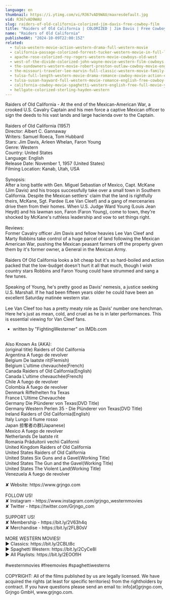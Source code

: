 ```yaml
---
language: en
thumbnail: https://i.ytimg.com/vi/R367vAD9WAU/maxresdefault.jpg
vid: R367vAD9WAU
slug: raiders-of-old-california-colorized-jim-davis-free-cowboy-film
title: "Raiders of Old California | COLORIZED | Jim Davis | Free Cowboy Film"
name: "Raiders of Old California"
publishedAt: "2024-10-09T22:00:15Z"
related:
  - tulsa-western-movie-action-western-drama-full-western-movie
  - california-passage-colorized-forrest-tucker-western-movie-in-full-length
  - apache-rose-colorized-roy-rogers-western-movie-cowboys-old-west
  - west-of-the-divide-colorized-john-wayne-movie-western-film-cowboys
  - the-sundowners-western-movie-robert-preston-outlaw-cowboy-movie-english
  - the-missouri-traveler-lee-marvin-full-classic-western-movie-family-english
  - tulsa-full-length-western-movie-drama-romance-cowboy-movie-action-english
  - tulsa-susan-hayward-full-western-movie-romance-english-free-cowboy-movie
  - california-cowboy-movie-spaghetti-western-english-free-full-movie-youtube-movies
  - hellgate-colorized-sterling-hayden-western
---
```


Raiders of Old California - At the end of the Mexican-American War, a crooked U.S. Cavalry Captain and his men force a captive Mexican officer to sign the deeds to his vast lands and large hacienda over to the Captain.<br />
<br />
Raiders of Old California (1957)<br />
Director: Albert C. Gannaway<br />
Writers: Samuel Roeca, Tom Hubbard<br />
Stars: Jim Davis, Arleen Whelan, Faron Young<br />
Genre: Western<br />
Country: United States<br />
Language: English<br />
Release Date: November 1, 1957 (United States)<br />
Filming Location: Kanab, Utah, USA<br />
<br />
Synopsis:<br />
After a long battle with Gen. Miguel Sebastian of Mexico, Capt. McKane (Jim Davis) and his troops successfully take over a small town in Southern California. Despite the Mexican settlers' claim that the land is rightfully theirs, McKane, Sgt. Pardee (Lee Van Cleef) and a gang of mercenaries drive them from their homes. When U.S. Judge Ward Young (Louis Jean Heydt) and his lawman son, Faron (Faron Young), come to town, they're shocked by McKane's ruthless leadership and vow to set things right.<br />
<br />
Reviews:<br />
Former Cavalry officer Jim Davis and fellow heavies Lee Van Cleef and Marty Robbins take control of a huge parcel of land following the Mexican American War, pushing the Mexican peasant farmers off the property given them by it's former owner, a General in the Mexican Army.<br />
<br />
Raiders Of Old California looks a bit cheap but it's so hard-boiled and action packed that the low-budget doesn't hurt it all that much, though I wish country stars Robbins and Faron Young could have strummed and sang a few tunes.<br />
<br />
Speaking of Young, he's pretty good as Davis' nemesis, a justice seeking U.S. Marshall. If he had been fifteen years older he could have been an excellent Saturday matinée western star.<br />
<br />
Lee Van Cleef too has a pretty meaty role as Davis' number one henchman. Here he's just as mean, cold, and cruel as he is in later performances. This is essential viewing for Van Cleef fans.<br />
- written by "FightingWesterner" on IMDb.com<br />
<br />
Also Known As (AKA):<br />
(original title) Raiders of Old California<br />
Argentina A fuego de revolver<br />
Belgium De laatste rit(Flemish)<br />
Belgium L'ultime chevauchée(French)<br />
Canada Raiders of Old California(English)<br />
Canada L'ultime chevauchée(French)<br />
Chile A fuego de revolver<br />
Colombia A fuego de revolver<br />
Denmark Riffelhelten fra Texas<br />
France L'Ultime Chevauchée<br />
Germany Die Plünderer von Texas(DVD Title)<br />
Germany Western Perlen 35 - Die Plünderer von Texas(DVD Title)<br />
Ireland Raiders of Old California(English)<br />
Italy Lungo il fiume rosso<br />
Japan 掠奪者の群(Japanese)<br />
Mexico A fuego de revolver<br />
Netherlands De laatste rit<br />
Romania Prăduitorii vechii Californii<br />
United Kingdom Raiders of Old California<br />
United States Raiders of Old California<br />
United States Six Guns and a Gavel(Working Title)<br />
United States The Gun and the Gavel(Working Title)<br />
United States The Violent Land(Working Title)<br />
Venezuela A fuego de revolver<br />
<br />
✘ Website: https://www.grjngo.com<br />
<br />
FOLLOW US!<br />
✘ Instagram - https://www.instagram.com/grjngo_westernmovies<br />
✘ Twitter - https://twitter.com/Grjngo_com<br />
<br />
SUPPORT US!<br />
✘ Membership - https://bit.ly/2V63h4q<br />
✘ Merchandise - https://bit.ly/2FLB0sV<br />
<br />
MORE WESTERN MOVIES! <br />
► Classics: https://bit.ly/2CBLt8c <br />
► Spaghetti Western: https://bit.ly/2CyCe8I <br />
► All Playlists: https://bit.ly/2EOOfIH <br />
<br />
#westernmovies #freemovies #spaghettiwesterns<br />
<br />
COPYRIGHT: All of the films published by us are legally licensed. We have acquired the rights (at least for specific territories) from the rightholders by contract. If you have questions please send an email to: info[at]grjngo.com, Grjngo GmbH, www.grjngo.com.